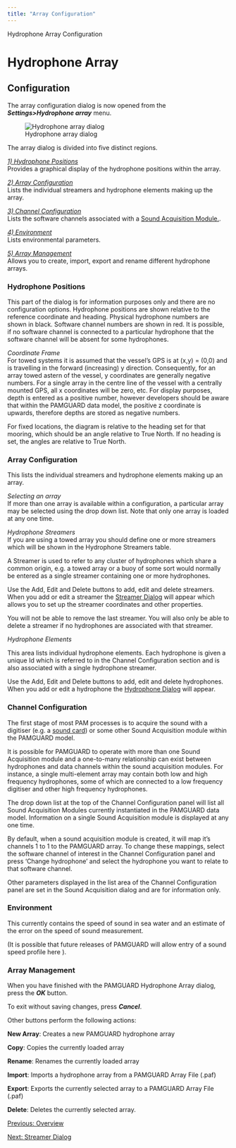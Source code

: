 ```yaml
---
title: "Array Configuration"
---
```

 Hydrophone Array Configuration   

Hydrophone Array
================

Configuration
-------------

  
The array configuration dialog is now opened from the _**Settings>Hydrophone array**_ menu.

![Hydrophone array dialog](./Images/ArrayConfiguration.png)  
  

The array dialog is divided into five distinct regions.

_[1) Hydrophone Positions](#sec1)_  
Provides a graphical display of the hydrophone positions within the array.

_[2) Array Configuration](#sec2)_  
Lists the individual streamers and hydrophone elements making up the array.

_[3) Channel Configuration](#sec3)_  
Lists the software channels associated with a [Sound Acquisition Module.](../../sound_processing.AcquisitionHelp/docs/AcquisitionOverview.html).

_[4) Environment](#sec4)_  
Lists environmental parameters.

_[5) Array Management](#sec5)_  
Allows you to create, import, export and rename different hydrophone arrays.

### Hydrophone Positions

This part of the dialog is for information purposes only and there are no configuration options. Hydrophone positions are shown relative to the reference coordinate and heading. Physical hydrophone numbers are shown in black. Software channel numbers are shown in red. It is possible, if no software channel is connected to a particular hydrophone that the software channel will be absent for some hydrophones.

_Coordinate Frame_  
For towed systems it is assumed that the vessel's GPS is at (x,y) = (0,0) and is travelling in the forward (increasing) y direction. Consequently, for an array towed astern of the vessel, y coordinates are generally negative numbers. For a single array in the centre line of the vessel with a centrally mounted GPS, all x coordinates will be zero, etc. For display purposes, depth is entered as a positive number, however developers should be aware that within the PAMGUARD data model, the positive z coordinate is upwards, therefore depths are stored as negative numbers.

For fixed locations, the diagram is relative to the heading set for that mooring, which should be an angle relative to True North. If no heading is set, the angles are relative to True North.

  

### Array Configuration

This lists the individual streamers and hydrophone elements making up an array.

_Selecting an array_  
If more than one array is available within a configuration, a particular array may be selected using the drop down list. Note that only one array is loaded at any one time.

_Hydrophone Streamers_  
If you are using a towed array you should define one or more streamers which will be shown in the Hydrophone Streamers table.

A Streamer is used to refer to any cluster of hydrophones which share a common origin, e.g. a towed array or a buoy of some sort would normally be entered as a single streamer containing one or more hydrophones.

Use the Add, Edit and Delete buttons to add, edit and delete streamers. When you add or edit a streamer the [Streamer Dialog](Array_NewStreamer.html) will appear which allows you to set up the streamer coordinates and other properties.

You will not be able to remove the last streamer. You will also only be able to delete a streamer if no hydrophones are associated with that streamer.

_Hydrophone Elements_  

This area lists individual hydrophone elements. Each hydrophone is given a unique Id which is referred to in the Channel Configuration section and is also associated with a single hydrophone streamer.

Use the Add, Edit and Delete buttons to add, edit and delete hydrophones. When you add or edit a hydrophone the [Hydrophone Dialog](Array_NewHydrophone.html) will appear.

### Channel Configuration

The first stage of most PAM processes is to acquire the sound with a digitiser (e.g. a [sound card](../../../sound_processing/AcquisitionHelp/docs/AcquisitionOverview.html)) or some other Sound Acquisition module within the PAMGUARD model.

It is possible for PAMGUARD to operate with more than one Sound Acquisition module and a one-to-many relationship can exist between hydrophones and data channels within the sound acquisition modules. For instance, a single multi-element array may contain both low and high frequency hydrophones, some of which are connected to a low frequency digitiser and other high frequency hydrophones.

The drop down list at the top of the Channel Configuration panel will list all Sound Acquisition Modules currently instantiated in the PAMGUARD data model. Information on a single Sound Acquisition module is displayed at any one time.

By default, when a sound acquisition module is created, it will map it's channels 1 to 1 to the PAMGUARD array. To change these mappings, select the software channel of interest in the Channel Configuration panel and press 'Change hydrophone' and select the hydrophone you want to relate to that software channel.

Other parameters displayed in the list area of the Channel Configuration panel are set in the Sound Acquisition dialog and are for information only.

  

### Environment

This currently contains the speed of sound in sea water and an estimate of the error on the speed of sound measurement.

(It is possible that future releases of PAMGUARD will allow entry of a sound speed profile here ).

  

### Array Management

When you have finished with the PAMGUARD Hydrophone Array dialog, press the _**OK**_ button.

To exit without saving changes, press _**Cancel**_.

Other buttons perform the following actions:

**New Array**: Creates a new PAMGUARD hydrophone array

**Copy**: Copies the currently loaded array

**Rename**: Renames the currently loaded array

**Import**: Imports a hydrophone array from a PAMGUARD Array File (.paf)

**Export**: Exports the currently selected array to a PAMGUARD Array File (.paf)

**Delete**: Deletes the currently selected array.

  
  

[Previous: Overview](Array_Overview.html)

[Next: Streamer Dialog](Array_NewStreamer.html)
